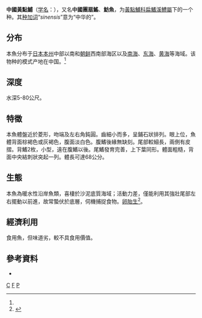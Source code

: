 {{Speciesbox
| taxon = Platyrhina sinensis
| status = VU
| status_system = IUCN3.1
| status_ref = <ref name="iucn">{{Cite journal | author = Ishihara, H. | author2 = Wang, Y. | author3 = Tanaka, S. | author4 = Nakaya, K. | last-author-amp = yes | title = ''Platyrhina sinensis'' | journal = [[The_IUCN_Red_List_of_Threatened_Species|The IUCN Red List of Threatened Species]] | volume = 2009 | page = e.T161589A5458790 | publisher = [[IUCN|IUCN]] | date = 2009 | url = http://www.iucnredlist.org/details/161589/0 | doi = 10.2305/IUCN.UK.2009-2.RLTS.T161589A5458790.en | access-date = 26 December 2017 | archive-date = 2018-06-02 | archive-url = https://web.archive.org/web/20180602135123/http://www.iucnredlist.org/details/161589/0 | dead-url = no }}</ref>
| image = Platyrhina sinensis.jpg
| binomial_authority = Bloch et Schneider, 1801<ref name='id5239'>{{cite web| url =http://www.bioinfo.cn/db05/BjdwSpecies.php?action=view&id=5239| title =中国团扇鳐| work =《中国动物物种编目数据库》| publisher =中国科学院微生物研究所| author =中国科学院动物研究所| accessdate =2009-04-11| deadurl =yes| archiveurl =https://web.archive.org/web/20160305054136/http://www.bioinfo.cn/db05/BjdwSpecies.php?action=view&id=5239| archivedate =2016-03-05}}</ref>
| synonyms = *''Rhina sinensis, Bloch & Schneider, 1801''
}}
'''中國黃點鯆'''（[[学名|学名]]：{{lang|la|'''''Platyrhina sinensis'''''}}），又名'''中國團扇鰩'''、'''魴魚'''，为[[黃點鯆科|黃點鯆科]][[扁鰭溪鱧屬|扁鰭溪鱧屬]]下的一个种。其[[种加词|种加词]]“''sinensis''”意为“中华的”。

==分布==
本魚分布于[[日本|日本]][[本州|本州]]中部以南和[[朝鲜|朝鲜]]西南部海区以及[[南海|南海]]、[[东海|东海]]、[[黄海|黄海]]等海域。该物种的模式产地在中国。<ref name='id5239'/>

==深度==
水深5-80公尺。

==特徵==
本魚體盤近於菱形，吻端及左右角鈍圓。齒細小而多，呈鋪石狀排列。眼上位，魚體背面棕褐色或灰褐色，腹面淡白色。腹鰭後緣無缺刻。尾部較細長，兩側有皮摺。背鰭2枚，小型，遠在腹鰭以後。尾鰭發育完善，上下葉同形。體面粗糙，背面中央結刺狀突起一列。體長可達68公分。

==生態==
本魚為暖水性沿岸魚類，喜棲於沙泥底質海域；活動力差，僅能利用其強壯尾部左右擺動以前進，故常蟄伏於底層，伺機捕捉食物。[[卵胎生|卵胎生]]<ref name=FishBase>{{FishBase species|genus=Platyrhina|species=sinensis}}</ref>。

==經濟利用==
食用魚，但味道劣，較不具食用價值。

==參考資料==
{{reflist}}
* {{TaiBNET| zh=中國黃點鯆 | id=383188 | binomial=Platyrhina sinensis | authority=Bloch & Schneider, 1801 | var= | accessdate=2013-01-24}}
{{Taxonbar|from=Q4668529}}

[[Category:團扇鰩屬|C]]
[[Category:食用魚|F]]
[[Category:1801年描述的魚類|P]]